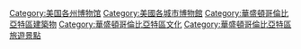 [[Category:美国各州博物馆|Category:美国各州博物馆]]
[[Category:美國各城市博物館|Category:美國各城市博物館]]
[[Category:華盛頓哥倫比亞特區建築物|Category:華盛頓哥倫比亞特區建築物]]
[[Category:華盛頓哥倫比亞特區文化|Category:華盛頓哥倫比亞特區文化]]
[[Category:華盛頓哥倫比亞特區旅遊景點|Category:華盛頓哥倫比亞特區旅遊景點]]